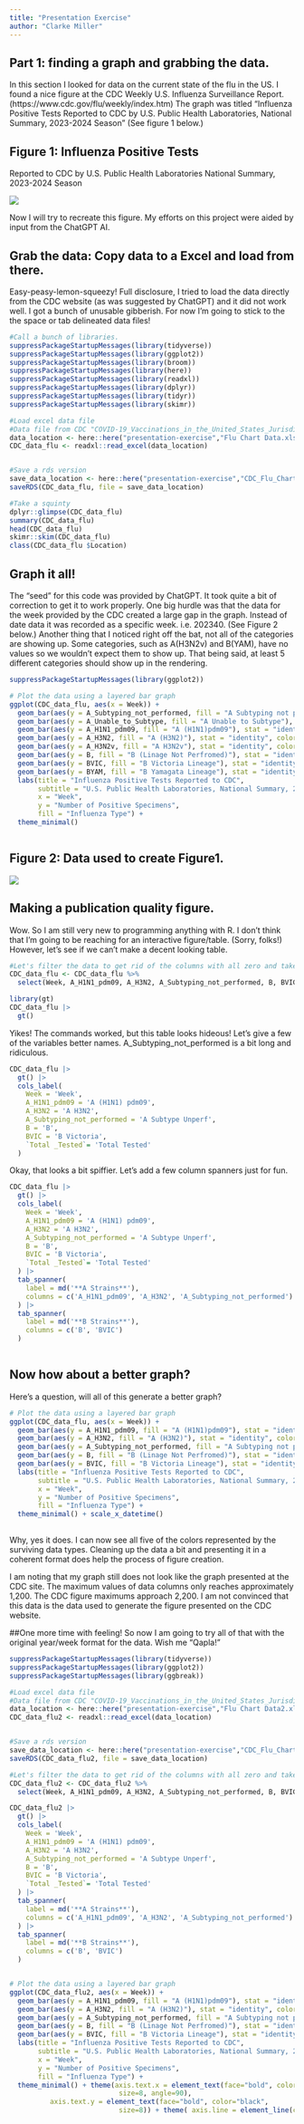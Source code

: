 ---
title: "Presentation Exercise"
author: "Clarke Miller"
---

## Part 1: finding a graph and grabbing the data.

In this section I looked for data on the current state of the flu in the US. I found a nice figure at the CDC Weekly U.S. Influenza Surveillance Report. (https://www.cdc.gov/flu/weekly/index.htm) The graph was titled "Influenza Positive Tests Reported to CDC by U.S. Public Health Laboratories, National Summary, 2023-2024 Season" (See figure 1 below.)

## Figure 1: Influenza Positive Tests

Reported to CDC by U.S. Public Health Laboratories National Summary, 2023-2024 Season

![](Screenshot%202024-02-14%20at%2014-13-56%20Weekly%20U.S.%20Influenza%20Surveillance%20Report.jpg)

Now I will try to recreate this figure. My efforts on this project were aided by input from the ChatGPT AI.

## Grab the data: Copy data to a Excel and load from there.

Easy-peasy-lemon-squeezy! Full disclosure, I tried to load the data directly from the CDC website (as was suggested by ChatGPT) and it did not work well. I got a bunch of unusable gibberish. For now I'm going to stick to the the space or tab delineated data files!

```{r}
#Call a bunch of libraries.
suppressPackageStartupMessages(library(tidyverse))
suppressPackageStartupMessages(library(ggplot2))
suppressPackageStartupMessages(library(broom)) 
suppressPackageStartupMessages(library(here))
suppressPackageStartupMessages(library(readxl)) 
suppressPackageStartupMessages(library(dplyr)) 
suppressPackageStartupMessages(library(tidyr)) 
suppressPackageStartupMessages(library(skimr))

#Load excel data file
#Data file from CDC "COVID-19_Vaccinations_in_the_United_States_Jurisdiction_20240208"
data_location <- here::here("presentation-exercise","Flu Chart Data.xlsx")
CDC_data_flu <- readxl::read_excel(data_location)


#Save a rds version
save_data_location <- here::here("presentation-exercise","CDC_Flu_Chart_Data.rds")
saveRDS(CDC_data_flu, file = save_data_location)

#Take a squinty
dplyr::glimpse(CDC_data_flu)
summary(CDC_data_flu)
head(CDC_data_flu)
skimr::skim(CDC_data_flu)
class(CDC_data_flu $Location)

```

## Graph it all!

The "seed" for this code was provided by ChatGPT. It took quite a bit of correction to get it to work properly. One big hurdle was that the data for the week provided by the CDC created a large gap in the graph. Instead of date data it was recorded as a specific week. i.e. 202340. (See Figure 2 below.) Another thing that I noticed right off the bat, not all of the categories are showing up. Some categories, such as A(H3N2v) and B(YAM), have no values so we wouldn't expect them to show up. That being said, at least 5 different categories should show up in the rendering.

```{r}
suppressPackageStartupMessages(library(ggplot2))

# Plot the data using a layered bar graph
ggplot(CDC_data_flu, aes(x = Week)) +
  geom_bar(aes(y = A_Subtyping_not_performed, fill = "A Subtyping not performed"), stat = "identity", color="black", position = "stack") + 
  geom_bar(aes(y = A_Unable_to_Subtype, fill = "A Unable to Subtype"), stat = "identity", color="black", position = "stack") + 
  geom_bar(aes(y = A_H1N1_pdm09, fill = "A (H1N1)pdm09"), stat = "identity", color="black", position = "stack") + 
  geom_bar(aes(y = A_H3N2, fill = "A (H3N2)"), stat = "identity", color="black", position = "stack") + 
  geom_bar(aes(y = A_H3N2v, fill = "A H3N2v"), stat = "identity", color="black", position = "stack") + 
  geom_bar(aes(y = B, fill = "B (Linage Not Perfromed)"), stat = "identity", color="black", position = "stack") + 
  geom_bar(aes(y = BVIC, fill = "B Victoria Lineage"), stat = "identity", color="black", position = "stack") + 
  geom_bar(aes(y = BYAM, fill = "B Yamagata Lineage"), stat = "identity", color="black", position = "stack") + 
  labs(title = "Influenza Positive Tests Reported to CDC",
       subtitle = "U.S. Public Health Laboratories, National Summary, 2023-2024 Season",
       x = "Week",
       y = "Number of Positive Specimens",
       fill = "Influenza Type") + 
  theme_minimal()

```

```{r}

```

## Figure 2: Data used to create Figure1.

![](Screenshot%202024-02-14%20at%2019-46-17%20INFLUENZA%20Isolates%20Data%20TableWeek%2005%20Season%202023-2024.jpg)

## Making a publication quality figure.

Wow. So I am still very new to programming anything with R. I don't think that I'm going to be reaching for an interactive figure/table. (Sorry, folks!) However, let's see if we can't make a decent looking table.

```{r}
#Let's filter the data to get rid of the columns with all zero and take a quick look!
CDC_data_flu <- CDC_data_flu %>% 
  select(Week, A_H1N1_pdm09, A_H3N2, A_Subtyping_not_performed, B, BVIC, `Total _Tested`)

library(gt)
CDC_data_flu |> 
  gt() 

```

Yikes! The commands worked, but this table looks hideous! Let's give a few of the variables better names. A_Subtyping_not_performed is a bit long and ridiculous.

```{r}

CDC_data_flu |> 
  gt() |> 
  cols_label(
    Week = 'Week',
    A_H1N1_pdm09 = 'A (H1N1) pdm09',
    A_H3N2 = 'A H3N2',
    A_Subtyping_not_performed = 'A Subtype Unperf',
    B = 'B',
    BVIC = 'B Victoria',
    `Total _Tested`= 'Total Tested'
  )


```

Okay, that looks a bit spiffier. Let's add a few column spanners just for fun.

```{r}

CDC_data_flu |> 
  gt() |> 
  cols_label(
    Week = 'Week',
    A_H1N1_pdm09 = 'A (H1N1) pdm09',
    A_H3N2 = 'A H3N2',
    A_Subtyping_not_performed = 'A Subtype Unperf',
    B = 'B',
    BVIC = 'B Victoria',
    `Total _Tested`= 'Total Tested'
  ) |> 
  tab_spanner(
    label = md('**A Strains**'),
    columns = c('A_H1N1_pdm09', 'A_H3N2', 'A_Subtyping_not_performed')
  ) |> 
  tab_spanner(
    label = md('**B Strains**'),
    columns = c('B', 'BVIC')
  ) 



```

## Now how about a better graph?

Here's a question, will all of this generate a better graph?

```{r}
# Plot the data using a layered bar graph
ggplot(CDC_data_flu, aes(x = Week)) +
  geom_bar(aes(y = A_H1N1_pdm09, fill = "A (H1N1)pdm09"), stat = "identity", color="black", position = "stack") + 
  geom_bar(aes(y = A_H3N2, fill = "A (H3N2)"), stat = "identity", color="black", position = "stack") +
  geom_bar(aes(y = A_Subtyping_not_performed, fill = "A Subtyping not performed"), stat = "identity", color="black", position = "stack") +
  geom_bar(aes(y = B, fill = "B (Linage Not Perfromed)"), stat = "identity", color="black", position = "stack") + 
  geom_bar(aes(y = BVIC, fill = "B Victoria Lineage"), stat = "identity", color="black", position = "stack") + 
  labs(title = "Influenza Positive Tests Reported to CDC",
       subtitle = "U.S. Public Health Laboratories, National Summary, 2023-2024 Season",
       x = "Week",
       y = "Number of Positive Specimens",
       fill = "Influenza Type") + 
  theme_minimal() + scale_x_datetime()
  

```

Why, yes it does. I can now see all five of the colors represented by the surviving data types. Cleaning up the data a bit and presenting it in a coherent format does help the process of figure creation.

I am noting that my graph still does not look like the graph presented at the CDC site. The maximum values of data columns only reaches approximately 1,200. The CDC figure maximums approach 2,200. I am not convinced that this data is the data used to generate the figure presented on the CDC website.

##One more time with feeling! So now I am going to try all of that with the original year/week format for the data. Wish me "Qapla!"

```{r}
suppressPackageStartupMessages(library(tidyverse))
suppressPackageStartupMessages(library(ggplot2))
suppressPackageStartupMessages(library(ggbreak))

#Load excel data file
#Data file from CDC "COVID-19_Vaccinations_in_the_United_States_Jurisdiction_20240208"
data_location <- here::here("presentation-exercise","Flu Chart Data2.xlsx")
CDC_data_flu2 <- readxl::read_excel(data_location)


#Save a rds version
save_data_location <- here::here("presentation-exercise","CDC_Flu_Chart_Data2.rds")
saveRDS(CDC_data_flu2, file = save_data_location)

#Let's filter the data to get rid of the columns with all zero and take a quick look!
CDC_data_flu2 <- CDC_data_flu2 %>% 
  select(Week, A_H1N1_pdm09, A_H3N2, A_Subtyping_not_performed, B, BVIC, `Total _Tested`)

CDC_data_flu2 |> 
  gt() |> 
  cols_label(
    Week = 'Week',
    A_H1N1_pdm09 = 'A (H1N1) pdm09',
    A_H3N2 = 'A H3N2',
    A_Subtyping_not_performed = 'A Subtype Unperf',
    B = 'B',
    BVIC = 'B Victoria',
    `Total _Tested`= 'Total Tested'
  ) |> 
  tab_spanner(
    label = md('**A Strains**'),
    columns = c('A_H1N1_pdm09', 'A_H3N2', 'A_Subtyping_not_performed')
  ) |> 
  tab_spanner(
    label = md('**B Strains**'),
    columns = c('B', 'BVIC')
  ) 


# Plot the data using a layered bar graph
ggplot(CDC_data_flu2, aes(x = Week)) +
  geom_bar(aes(y = A_H1N1_pdm09, fill = "A (H1N1)pdm09"), stat = "identity", color="black", position = "stack") + 
  geom_bar(aes(y = A_H3N2, fill = "A (H3N2)"), stat = "identity", color="black", position = "stack") +
  geom_bar(aes(y = A_Subtyping_not_performed, fill = "A Subtyping not performed"), stat = "identity", color="black", position = "stack") +
  geom_bar(aes(y = B, fill = "B (Linage Not Perfromed)"), stat = "identity", color="black", position = "stack") + 
  geom_bar(aes(y = BVIC, fill = "B Victoria Lineage"), stat = "identity", color="black", position = "stack") + 
  labs(title = "Influenza Positive Tests Reported to CDC",
       subtitle = "U.S. Public Health Laboratories, National Summary, 2023-2024 Season",
       x = "Week",
       y = "Number of Positive Specimens",
       fill = "Influenza Type") + 
  theme_minimal() + theme(axis.text.x = element_text(face="bold", color="black", 
                           size=8, angle=90),
          axis.text.y = element_text(face="bold", color="black", 
                           size=8)) + theme( axis.line = element_line(colour = "black", linewidth = 0.75, linetype = "solid")) + scale_x_break(c(202352, 202401)) 
  

```

